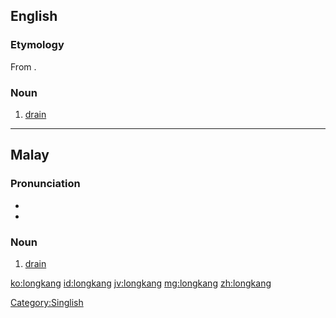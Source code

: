 ==English==

===Etymology===
From {{etyl|ms|en}} {{m|ms|longkang}}.

===Noun===
{{en-noun}}

# {{lb|en|Singapore|Malaysia}} [[drain]]

[[Category:Singlish]]

----

==Malay==

===Pronunciation===
* {{IPA|/loŋkaŋ/|lang=ms}}
* {{rhymes|oŋkaŋ|kaŋ|aŋ|lang=ms}}

===Noun===
{{head|ms|noun}}

# [[drain]] {{qualifier|A conduit for liquids}}

[[ko:longkang]]
[[id:longkang]]
[[jv:longkang]]
[[mg:longkang]]
[[zh:longkang]]